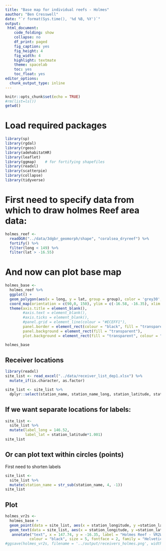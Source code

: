 ```yaml
---
title: "Base map for individual reefs - Holmes"
aauthor: "Ben Cresswell"
date: "`r format(Sys.time(), '%d %B, %Y')`"
output: 
 html_document:
    code_folding: show
    collapse: no
    df_print: paged
    fig_caption: yes
    fig_height: 4
    fig_width: 4
    highlight: textmate
    theme: spacelab
    toc: yes
    toc_float: yes
editor_options: 
  chunk_output_type: inline
---
```



```r
knitr::opts_chunk$set(echo = TRUE)
#rm(list=ls())
getwd()
```


# Load required packages
```r
library(sp)
library(rgdal)
library(rgeos)
library(adehabitatHR)
library(leaflet)
library(ggmap)    # for fortifying shapefiles
library(readxl)
library(scatterpie)
library(collapse)
library(tidyverse)
```

# First need to specify data from which to draw holmes Reef area data:
```r
holmes_reef <- 
  readOGR("../data/3dgbr_geomorph/shape", "coralsea_dryreef") %>% 
  fortify() %>% 
  filter(long < 149) %>% 
  filter(lat > -16.55)
```

# And now can plot base map
```r
holmes_base <- 
  holmes_reef %>%   
  ggplot() +
  geom_polygon(aes(x = long, y = lat, group = group), color = 'grey30', fill = 'grey', lwd = 0.3) +
  coord_map(orientation = c(90,0, 150), ylim = c(-16.58, -16.35), xlim = c(147.75, 148.11)) +
  theme(axis.title = element_blank(), 
        #axis.text = element_blank(),
        #axis.ticks = element_blank(),
        #panel.grid = element_line(colour = "#ECEFF1"),
        panel.border = element_rect(colour = "black", fill = "transparent"),
        panel.background = element_rect(fill = "transparent"),
        plot.background = element_rect(fill = "transparent", colour = "transparent")) 

holmes_base
```




## Receiver locations

```r
library(readxl)
site_list <- read_excel("../data/receiver_list_dep1.xlsx") %>% 
  mutate_if(is.character, as.factor)

site_list <- site_list %>%   
  dplyr::select(station_name, station_name_long, station_latitude, station_longitude)
```

## If we want separate locations for labels:
```r
site_list <-
  site_list %>% 
  mutate(label_long = 146.52,
         label_lat = station_latitude*1.001)
site_list
```

## Or can plot text within circles (points)
First need to shorten labels
```r
site_list <-
  site_list %>% 
  mutate(station_name = str_sub(station_name, 4, -1))
site_list
```



## Plot
```r
holmes_vr2s <- 
  holmes_base +
  geom_point(data = site_list, aes(x = station_longitude, y =station_latitude), colour = 'grey10', fill = 'lightskyblue', size = 8,  stroke = 0.3, shape = 21 )+
  geom_text(data = site_list, aes(x = station_longitude, y =station_latitude, label = station_name), size = 3) +
   annotate("text", x = 147.74, y = -16.35, label = "Holmes Reef - VR2W locations", 
           colour = "black", size = 5, fontface = 2, family = "Helvetica", hjust = 0)
#ggsave(holmes_vr2s, filename = '../output/receivers_holmes.png', width = 200, height = 200, units = 'mm', dpi = 400)

```




